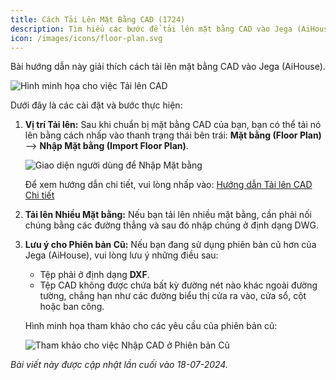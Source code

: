 ```yaml
---
title: Cách Tải Lên Mặt Bằng CAD (1724)
description: Tìm hiểu các bước để tải lên mặt bằng CAD vào Jega (AiHouse), bao gồm vị trí tải lên, mẹo cho nhiều mặt bằng và các yêu cầu cụ thể cho phiên bản cũ (định dạng DXF).
icon: /images/icons/floor-plan.svg
---
```


Bài hướng dẫn này giải thích cách tải lên mặt bằng CAD vào Jega (AiHouse).

![Hình minh họa cho việc Tải lên CAD](https://ai-study1.3vjia.com/aihouse-web/85efcc63-f2f5-4967-9c88-a6ea2a842e65.png)

Dưới đây là các cài đặt và bước thực hiện:

1.  **Vị trí Tải lên:**
    Sau khi chuẩn bị mặt bằng CAD của bạn, bạn có thể tải nó lên bằng cách nhấp vào thanh trạng thái bên trái: **Mặt bằng (Floor Plan)** --> **Nhập Mặt bằng (Import Floor Plan)**.

    ![Giao diện người dùng để Nhập Mặt bằng](https://ai-study1.3vjia.com/aihouse-web/d9330142-915c-4cec-b75a-0c866e466d0e.png)

    Để xem hướng dẫn chi tiết, vui lòng nhấp vào: [Hướng dẫn Tải lên CAD Chi tiết](https://www.aihouse.com/global/study/detail/643)

2.  **Tải lên Nhiều Mặt bằng:**
    Nếu bạn tải lên nhiều mặt bằng, cần phải nối chúng bằng các đường thẳng và sau đó nhập chúng ở định dạng DWG.

3.  **Lưu ý cho Phiên bản Cũ:**
    Nếu bạn đang sử dụng phiên bản cũ hơn của Jega (AiHouse), vui lòng lưu ý những điều sau:
    *   Tệp phải ở định dạng **DXF**.
    *   Tệp CAD không được chứa bất kỳ đường nét nào khác ngoài đường tường, chẳng hạn như các đường biểu thị cửa ra vào, cửa sổ, cột hoặc ban công.

    Hình minh họa tham khảo cho các yêu cầu của phiên bản cũ:

    ![Tham khảo cho việc Nhập CAD ở Phiên bản Cũ](https://3vj-study.3vjia.com/3vj-study/img/teachvideo/da2d7e8bf5ef4e26a576ad44f675b9b0.png)

*Bài viết này được cập nhật lần cuối vào 18-07-2024.*
